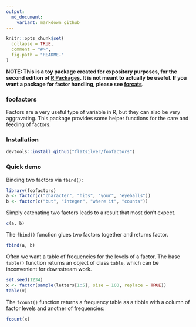 ```yaml
---
output:
  md_document:
    variant: markdown_github
---
```


<!-- README.md is generated from README.Rmd. Please edit that file -->

```r
knitr::opts_chunk$set(
  collapse = TRUE,
  comment = "#>",
  fig.path = "README-"
)
```

**NOTE: This is a toy package created for expository purposes, for the second edition of [R Packages](https://r-pkgs.org). It is not meant to actually be useful. If you want a package for factor handling, please see [forcats](https://forcats.tidyverse.org).**

### foofactors

Factors are a very useful type of variable in R, but they can also be very aggravating. This package provides some helper functions for the care and feeding of factors.

### Installation

```r
devtools::install_github("flatsilver/foofactors")
```
  
### Quick demo

Binding two factors via `fbind()`:

```r
library(foofactors)
a <- factor(c("character", "hits", "your", "eyeballs"))
b <- factor(c("but", "integer", "where it", "counts"))
```

Simply catenating two factors leads to a result that most don't expect.

```r
c(a, b)
```

The `fbind()` function glues two factors together and returns factor.

```r
fbind(a, b)
```

Often we want a table of frequencies for the levels of a factor. The base `table()` function returns an object of class `table`, which can be inconvenient for downstream work.

```r
set.seed(1234)
x <- factor(sample(letters[1:5], size = 100, replace = TRUE))
table(x)
```

The `fcount()` function returns a frequency table as a tibble with a column of factor levels and another of frequencies:

```r
fcount(x)
```
